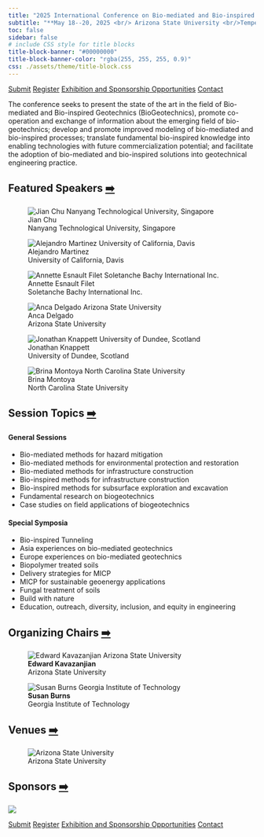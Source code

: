 ```yaml
---
title: "2025 International Conference on Bio-mediated and Bio-inspired Geotechnics (ICBBG)"
subtitle: "**May 18--20, 2025 <br/> Arizona State University <br/>Tempe, Arizona**"
toc: false
sidebar: false
# include CSS style for title blocks
title-block-banner: "#00000000"
title-block-banner-color: "rgba(255, 255, 255, 0.9)"
css: ./assets/theme/title-block.css
---
```


<!-- ![](img/banner.svg) -->

[Submit](./submissions.qmd){.btn .btn-primary .large}
[Register](./registration.qmd){.btn .btn-secondary .large}
[Exhibition and Sponsorship Opportunities](./call-for-exhibitors-sponsors.qmd){.btn .btn-primary .large}
[Contact](mailto:icbbg2025@gmail.com){.btn .btn-secondary .large}

::: {.drop-cap}
The conference seeks to present the state of the art in the field of Bio-mediated and Bio-inspired Geotechnics (BioGeotechnics), promote co-operation and exchange of information about the emerging field of bio-geotechnics; develop and promote improved modeling of bio-mediated and bio-inspired processes; translate fundamental bio-inspired knowledge into enabling technologies with future commercialization potential; and facilitate the adoption of bio-mediated and bio-inspired solutions into geotechnical engineering practice.
:::

## Featured Speakers [➡️](./speakers.qmd){.btn}

::: {layout="[[1,1,1], [1,1,1]]" .center}

![Jian Chu <br/> Nanyang Technological University, Singapore](img/chu.svg){.rounded-circle}

![Alejandro Martinez <br/> University of California, Davis](./img/martinez.svg){.rounded-circle}

![Annette Esnault Filet <br/> Soletanche Bachy International Inc.](./img/esnault-filet.svg){.rounded-circle}

![Anca Delgado <br/> Arizona State University](./img/delgado.svg){.rounded-circle}

![Jonathan Knappett <br/> University of Dundee, Scotland](./img/knappett.svg){.rounded-circle}

![Brina Montoya <br/> North Carolina State University](./img/montoya.svg){.rounded-circle}
:::

## Session Topics [➡️](./program.qmd){.btn}

::: {layout="[1,1]"}

#### General Sessions
- Bio-mediated methods for hazard mitigation
- Bio-mediated methods for environmental protection and restoration
- Bio-mediated methods for infrastructure construction
- Bio-inspired methods for infrastructure construction
- Bio-inspired methods for subsurface exploration and excavation
- Fundamental research on biogeotechnics
- Case studies on field applications of biogeotechnics

::: {}

#### Special Symposia
- Bio-inspired Tunneling
- Asia experiences on bio-mediated geotechnics
- Europe experiences on bio-mediated geotechnics
- Biopolymer treated soils
- Delivery strategies for MICP
- MICP for sustainable geoenergy applications
- Fungal treatment of soils
- Build with nature
- Education, outreach, diversity, inclusion, and equity in engineering
:::
:::

## Organizing Chairs [➡️](./committees.qmd){.btn}

::: {layout="[1, 1, 1]" .center}

![**Edward Kavazanjian** <br/> Arizona State University](img/edk.png){.rounded-circle}

![**Susan Burns** <br/> Georgia Institute of Technology ](img/susan.png){.rounded-circle}
:::

## Venues [➡️](./venue.qmd){.btn}

![Arizona State University](./img/ASU-campus.jpg)

## Sponsors [➡️](./sponsors.qmd){.btn}

![](./img/sponsors.svg)

[Submit](./submissions.qmd){.btn .btn-primary .large}
[Register](./registration.qmd){.btn .btn-secondary .large}
[Exhibition and Sponsorship Opportunities](./call-for-exhibitors-sponsors.qmd){.btn .btn-primary .large}
[Contact](mailto:icbbg2025@gmail.com){.btn .btn-secondary .large}
